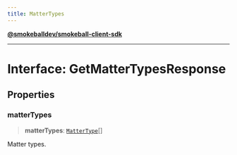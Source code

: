 ```yaml
---
title: MatterTypes
---
```

[**@smokeballdev/smokeball-client-sdk**](./../../../../README)

***

# Interface: GetMatterTypesResponse

## Properties

### matterTypes

> **matterTypes**: [`MatterType`](./MatterType)[]

Matter types.
